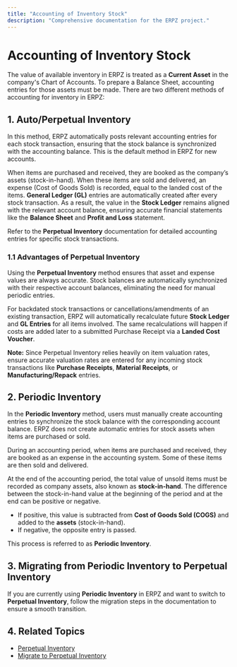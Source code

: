 ```yaml
---
title: "Accounting of Inventory Stock"
description: "Comprehensive documentation for the ERPZ project."
---
```



# Accounting of Inventory Stock

The value of available inventory in ERPZ is treated as a **Current Asset** in the company's Chart of Accounts. To prepare a Balance Sheet, accounting entries for those assets must be made. There are two different methods of accounting for inventory in ERPZ:

## 1. Auto/Perpetual Inventory

In this method, ERPZ automatically posts relevant accounting entries for each stock transaction, ensuring that the stock balance is synchronized with the accounting balance. This is the default method in ERPZ for new accounts.

When items are purchased and received, they are booked as the company’s assets (stock-in-hand). When these items are sold and delivered, an expense (Cost of Goods Sold) is recorded, equal to the landed cost of the items. **General Ledger (GL)** entries are automatically created after every stock transaction. As a result, the value in the **Stock Ledger** remains aligned with the relevant account balance, ensuring accurate financial statements like the **Balance Sheet** and **Profit and Loss** statement.

Refer to the **Perpetual Inventory** documentation for detailed accounting entries for specific stock transactions.

### 1.1 Advantages of Perpetual Inventory

Using the **Perpetual Inventory** method ensures that asset and expense values are always accurate. Stock balances are automatically synchronized with their respective account balances, eliminating the need for manual periodic entries.

For backdated stock transactions or cancellations/amendments of an existing transaction, ERPZ will automatically recalculate future **Stock Ledger** and **GL Entries** for all items involved. The same recalculations will happen if costs are added later to a submitted Purchase Receipt via a **Landed Cost Voucher**.

**Note:** Since Perpetual Inventory relies heavily on item valuation rates, ensure accurate valuation rates are entered for any incoming stock transactions like **Purchase Receipts**, **Material Receipts**, or **Manufacturing/Repack** entries.

## 2. Periodic Inventory

In the **Periodic Inventory** method, users must manually create accounting entries to synchronize the stock balance with the corresponding account balance. ERPZ does not create automatic entries for stock assets when items are purchased or sold.

During an accounting period, when items are purchased and received, they are booked as an expense in the accounting system. Some of these items are then sold and delivered.

At the end of the accounting period, the total value of unsold items must be recorded as company assets, also known as **stock-in-hand**. The difference between the stock-in-hand value at the beginning of the period and at the end can be positive or negative.

- If positive, this value is subtracted from **Cost of Goods Sold (COGS)** and added to the **assets** (stock-in-hand).
- If negative, the opposite entry is passed.

This process is referred to as **Periodic Inventory**.

## 3. Migrating from Periodic Inventory to Perpetual Inventory

If you are currently using **Periodic Inventory** in ERPZ and want to switch to **Perpetual Inventory**, follow the migration steps in the documentation to ensure a smooth transition.

## 4. Related Topics

- [Perpetual Inventory](#)
- [Migrate to Perpetual Inventory](#)
